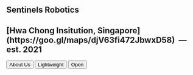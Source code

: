
<section
  style={{
    backgroundImage: `url('/banner.jpg')`,
  }}
  className="h-screen w-full bg-center bg-no-repeat bg-cover"
>
  <div className="bg-black/80">
    <div
      className="w-3/4 grid justify-items-start place-items-center h-screen m-auto text-white
    "
    >
      <div>
        <h1 className="my-2 font-bold text-4xl">Sentinels Robotics</h1>
        <h2 className="my-2 md:text-lg text-sm font-medium">
          <span className="underline inline-block">
            [Hwa Chong Insitution,
            Singapore](https://goo.gl/maps/djV63fi472JbwxD58)
          </span>
          <span className=" inline-block">&nbsp;— est. 2021</span>
        </h2>
        <div className="grid md:gap-4 grid-cols-1 md:grid-cols-3">
          <button className="w-1/2 md:w-full px-4 py-2 border-2 border-white rounded my-2 font-semibold hover:bg-white duration-300 hover:text-black">
            <Link href="/about">About Us</Link>
          </button>
          <button className="w-1/2 md:w-full px-4 py-2 border-2 border-white rounded my-2 font-semibold hover:bg-white duration-300 hover:text-black">
            <Link href="/lightweight">Lightweight</Link>
          </button>
          <button className="w-1/2 md:w-full px-4 py-2 border-2 border-white rounded my-2 font-semibold hover:bg-white duration-300 hover:text-black">
            <Link href="/open">Open</Link>
          </button>
        </div>
      </div>
    </div>
  </div>
</section>
